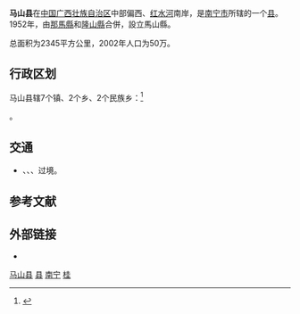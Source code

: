 {{Infobox China County
|county  = 马山县
|Photo =Panorama of Baishanzhen Mashan Nanning Guangxi，3 Apr 2018.jpg
|Photoname=马山县城
|map size =
|Pinyin   = 
|Belong = [[广西壮族自治区|广西壮族自治区]][[南宁市|南宁市]]
|Types= [[县|县]]
|founded =
|seat =
|division=
|town=
|township=
|subdistrict=
|area = 2345
|area land =
|area water =
|census yr = 2002
|pop =50万
|density =
|web = 
}}
'''马山县'''在[[中国|中国]][[广西壮族自治区|广西壮族自治区]]中部偏西、[[红水河|红水河]]南岸，是[[南宁市|南宁市]]所辖的一个[[县|县]]。1952年，由[[那馬縣|那馬縣]]和[[隆山縣|隆山縣]]合併，設立馬山縣。

总面积为2345平方公里，2002年人口为50万。

== 行政区划 ==
马山县辖7个镇、2个乡、2个民族乡：<ref>{{PRC admin/ref sgc|45/01/24/000/000}}</ref>

{{PRC admin/children|45/01/24/000/000}}。

== 交通 ==
* {{China Expwy Name|G75}}、{{China Expwy Name|S52|P= Guangxi}}、{{中国国道名|210}}、{{中国国道名|355}}过境。

== 参考文献 ==
{{reflist}}

== 外部链接 ==
* {{Official website|http://msx.nanning.gov.cn/|name=马山县人民政府门户网站}}

{{Guangxi-stub}}
{{马山县行政区划}}
{{南宁市行政区划}}
{{广西行政区划}}
{{国家级贫困县|前}}

[[Category:马山县|]]
[[Category:南宁区县|县]]
[[Category:广西县份|南宁]]
[[Category:原国家级贫困县|桂]]